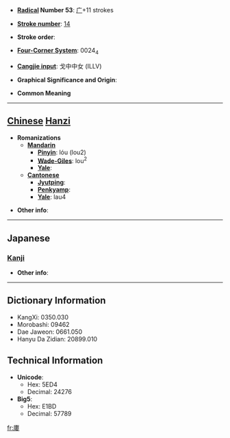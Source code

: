 * '''[[Wiktionary:Chinese radical index| Radical]] Number 53''': [[Wiktionary:Chinese radical index 广|广]]+11 strokes

* '''[[Wiktionary:Chinese total strokes index|Stroke number]]''': [[Wiktionary:Chinese total strokes index 14|14]]

* '''Stroke order''': 

* '''[[Wiktionary:Chinese four corner index|Four-Corner System]]''': 0024<sub>4</sub>

* '''[[Wiktionary:Chinese Cangjie index|Cangjie input]]''': 戈中中女 (ILLV)

* '''Graphical Significance and Origin''': 

* '''Common Meaning'''

----

== [[Chinese]] [[Hanzi]] ==

* '''Romanizations'''
** '''[[Mandarin]]'''
*** '''[[Pinyin]]''': lóu (lou2)
*** '''[[Wade-Giles]]''': lou<sup>2</sup>
*** '''[[Yale]]''': 
** '''[[Cantonese]]'''
*** '''[[Jyutping]]''':
*** '''[[Penkyamp]]''': 
*** '''[[Yale]]''': lau4

* '''Other info''': 

----

==Japanese==
===[[Kanji]]===
{{kanji|on readings=[[ろう]] (rō), [[る]] (ru), [[りゅ]] (ryu)|kun readings=[[まど]] (mado), [[むね]] (mune), [[のき]] (noki)}}

* '''Other info''':  

----

== Dictionary Information ==

* KangXi: 0350.030
* Morobashi: 09462
* Dae Jaweon: 0661.050
* Hanyu Da Zidian: 20899.010

== Technical Information ==

* '''Unicode''':
** Hex: 5ED4
** Decimal: 24276
* '''Big5''':
** Hex: E1BD
** Decimal: 57789

[[fr:廔]]